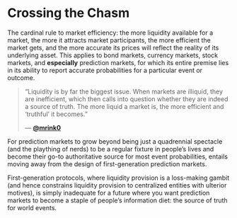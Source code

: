 # Crossing the Chasm

The cardinal rule to market efficiency: the more liquidity available for a market, the more it attracts market participants, the more efficient the market gets, and the more accurate its prices will reflect the reality of its underlying asset. This applies to bond markets, currency markets, stock markets, and **especially** prediction markets, for which its entire premise lies in its ability to report accurate probabilities for a particular event or outcome.

> “Liquidity is by far the biggest issue. When markets are illiquid, they are inefficient, which then calls into question whether they are indeed a source of truth. The more liquid a market is, the more efficient and ‘truthful’ it becomes.”
>
> — [**@mrink0**](https://x.com/mrink0)

For prediction markets to grow beyond being just a quadrennial spectacle (and the plaything of nerds) to be a regular fixture in people’s lives and become their go-to authoritative source for most event probabilities, entails moving away from the design of first-generation prediction markets.

First-generation protocols, where liquidity provision is a loss-making gambit (and hence constrains liquidity provision to centralized entities with ulterior motives), is simply inadequate for a future where you want prediction markets to become a staple of people’s information diet: the source of truth for world events.